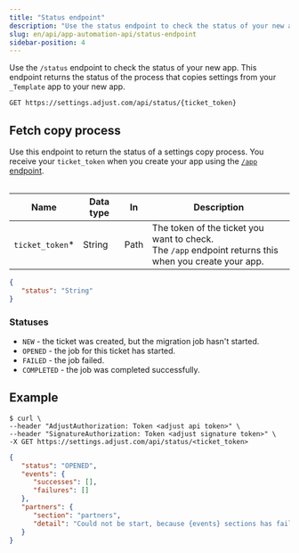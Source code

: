 ```yaml
---
title: "Status endpoint"
description: "Use the status endpoint to check the status of your new app"
slug: en/api/app-automation-api/status-endpoint
sidebar-position: 4
---
```


Use the `/status` endpoint to check the status of your new app. This endpoint returns the status of the process that copies settings from your `_Template` app to your new app.

```http title="Endpoint" "/status" "{ticket_token}"
GET https://settings.adjust.com/api/status/{ticket_token}
```

## Fetch copy process

Use this endpoint to return the status of a settings copy process. You receive your `ticket_token` when you create your app using the [`/app` endpoint](/en/api/app-automation-api/app-endpoint).

<Table>

| Name             | Data type | In   | Description                                                                                                 |
| ---------------- | --------- | ---- | ----------------------------------------------------------------------------------------------------------- |
| `ticket_token`\* | String    | Path | The token of the ticket you want to check. <br />The `/app` endpoint returns this when you create your app. |

</Table>

```json
{
   "status": "String"
}
```

<Accordion>

### Statuses

-  `NEW` - the ticket was created, but the migration job hasn't started.
-  `OPENED` - the job for this ticket has started.
-  `FAILED` - the job failed.
-  `COMPLETED` - the job was completed successfully.

</Accordion>

## Example

```console title="cURL" "<ticket_token>"
$ curl \
--header "AdjustAuthorization: Token <adjust api token>" \
--header "SignatureAuthorization: Token <adjust signature token>" \
-X GET https://settings.adjust.com/api/status/<ticket_token>
```

```json title="Success response"
{
   "status": "OPENED",
   "events": {
      "successes": [],
      "failures": []
   },
   "partners": {
      "section": "partners",
      "detail": "Could not be start, because {events} sections has failed"
   }
}
```
